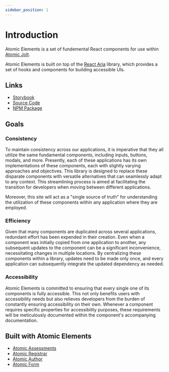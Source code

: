 ```yaml
---
sidebar_position: 1
---
```


# Introduction

Atomic Elements is a set of fundemental React components for use within [Atomic Jolt](https://atomicjolt.com).

Atomic Elements is built on top of the [React Aria](https://react-spectrum.adobe.com/react-aria/index.html) library,
which provides a set of hooks and components for building accessible UIs.

## Links

- <a href="https://atomicjolt.github.io/atomic-libs/storybook/" target="_blank">Storybook</a>
- [Source Code](https://github.com/atomicjolt/atomic-elements)
- [NPM Package](https://www.npmjs.com/package/@atomicjolt/atomic-elements)

## Goals

### Consistency

To maintain consistency across our applications, it is imperative that they all utilize the same fundamental
components, including inputs, buttons, modals, and more. Presently, each of these applications has its own
implementations of these components, each with slightly varying approaches and objectives.
This library is designed to replace these disparate components with versatile alternatives that can
seamlessly adapt to any context. This streamlining process is aimed at facilitating the transition for developers
when moving between different applications.

Moreover, this site will act as a "single source of truth" for understanding the
utilization of these components within any application where they are employed.

### Efficiency

Given that many components are duplicated across several applications, redundant
effort has been expended in their creation. Even when a component was initially
copied from one application to another, any subsequent updates to the component
can be a significant inconvenience, necessitating changes in multiple locations.
By centralizing these components within a library, updates need to be made only
once, and every application can subsequently integrate the updated dependency as needed.

### Accessibility

Atomic Elements is committed to ensuring that every single one of its components
is fully accessible. This not only benefits users with accessibility needs but
also relieves developers from the burden of constantly ensuring accessibility on
their own. Whenever a component requires specific properties for accessibility
purposes, these requirements will be meticulously documented within the
component's accompanying documentation.

## Built with Atomic Elements

- [Atomic Assessments](https://github.com/atomicjolt/learnosity)
- [Atomic Registrar](https://github.com/atomicjolt/atomic-registrar)
- [Atomic Author](https://github.com/atomicjolt/atomic-author)
- [Atomic Form](/forms)
